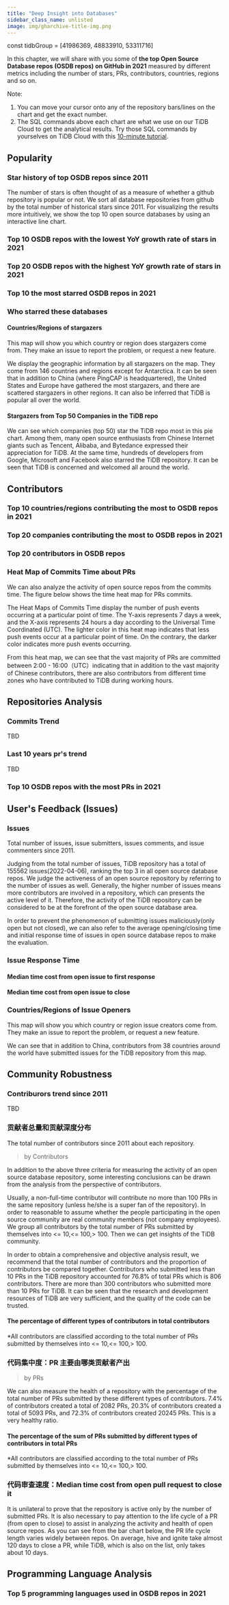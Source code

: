 ```yaml
---
title: "Deep Insight into Databases"
sidebar_class_name: unlisted
image: img/gharchive-title-img.png
---
```


const tidbGroup = [41986369, 48833910, 53311716]


In this chapter, we will share with you some of **the top Open Source Database repos (OSDB repos) on GitHub in 2021** measured by different metrics including the number of stars, PRs, contributors, countries, regions and so on.

Note:
1. You can move your cursor onto any of the repository bars/lines on the chart and get the exact number.
2. The SQL commands above each chart are what we use on our TiDB Cloud to get the analytical results. Try those SQL commands by yourselves on TiDB Cloud with this [10-minute tutorial](/blog/try-it-yourself/).


## Popularity


### Star history of top OSDB repos since 2011

The number of stars is often thought of as a measure of whether a github repository is popular or not. We sort all database repositories from github by the total number of historical stars since 2011. For visualizing the results more intuitively, we show the top 10 open source databases by using an interactive line chart.

<CommonChart
  chart='dynamic-stars'
  category='archive-2021-top10-star-racing'
  formatSql={false}
  repo='db_repos'
/>

### Top 10 OSDB repos with the lowest YoY growth rate of stars in 2021

<CommonChart
  chart='yoychart'
  category='archive-2021-bottom10-by-yoy'
  formatSql={false}
  repo='db_repos'
/>

### Top 20 OSDB repos with the highest YoY growth rate of stars in 2021

<CommonChart
  chart='yoychart'
  category='archive-2021-top20-by-stars-yoy'
  formatSql={false}
  repo='db_repos'
/>

### Top 10 the most starred OSDB repos in 2021

<CommonChart
  chart='barchart'
  category='archive-2021-top10-by-stars'
  n={10}
  formatSql={false}
  categoryIndex='repo_name'
  valueIndex='stars'
  seriesName='Stars'
  repo='db_repos'
/>

### Who starred these databases

#### Countries/Regions of stargazers

This map will show you which country or region does stargazers come from. They make an issue to report the problem, or request a new feature.

We display the geographic information by all stargazers on the map. They come from 146 countries and regions except for Antarctica. It can be seen that in addition to China (where PingCAP is headquartered), the United States and Europe have gathered the most stargazers, and there are scattered stargazers in other regions. It can also be inferred that TiDB is popular all over the world.

<CommonChart
  chart='worldmapchart'
  category='stars-map'
  formatSql={false}
  categoryIndex='country_or_area'
  valueIndex='count'
  seriesName='stargazers'
  effect={false}
  size={56}
  repoId={tidbGroup}
  comparing
/>

#### Stargazers from Top 50 Companies in the TiDB repo

We can see which companies (top 50) star the TiDB repo most in this pie chart. Among them, many open source enthusiasts from Chinese Internet giants such as Tencent, Alibaba, and Bytedance expressed their appreciation for TiDB. At the same time, hundreds of developers from Google, Microsoft and Facebook also starred the TiDB repository. It can be seen that TiDB is concerned and welcomed all around the world.
<GroupSelect />

<CommonChart
  chart='piechart'
  category='stars-top-50-company'
  formatSql={false}
  categoryIndex='company_name'
  valueIndex='stargazers'
  categoryType='owner'
  seriesName='Stargazers'
  repoId={tidbGroup}
  comparing
/>

## Contributors

### Top 10 countries/regions contributing the most to OSDB repos in 2021

<CommonChart
  chart='worldmapchart'
  category='archive-2021-top10-by-regions'
  formatSql={false}
  categoryIndex='country_code'
  valueIndex='users_count'
  seriesName='Contributors'
  repo='db_repos'
/>

### Top 20 companies contributing the most to OSDB repos in 2021

<CommonChart
  chart='barchart'
  category='archive-2021-top20-by-companies'
  formatSql={false}
  categoryIndex='company'
  valueIndex='users_count'
  seriesName='Contributors'
  categoryType={false}
  repo='db_repos'
/>

### Top 20 contributors in OSDB repos

<CommonChart
  chart='barchart'
  category='archive-2021-top20-by-developers'
  formatSql={false}
  categoryIndex='actor_login'
  valueIndex='pr_count'
  categoryType='owner'
  seriesName='PRs'
  repo='db_repos'
/>

### Heat Map of Commits Time about PRs

We can also analyze the activity of open source repos from the commits time. The figure below shows the time heat map for PRs commits.

The Heat Maps of Commits Time display the number of push events occurring at a particular point of time. The Y-axis represents 7 days a week, and the X-axis represents 24 hours a day according to the Universal Time Coordinated (UTC). The lighter color in this heat map indicates that less push events occur at a particular point of time. On the contrary, the darker color indicates more push events occurring.

From this heat map, we can see that the vast majority of PRs are committed between 2:00 - 16:00（UTC）indicating that in addition to the vast majority of Chinese contributors, there are also contributors from different time zones who have contributed to TiDB during working hours.

<CommonChart
  chart='heatmapchart'
  category='commits-time-distribution'
  xIndex='hour'
  yIndex='dayofweek'
  valueIndex='pushes'
  formatSql={false}
  repoId={tidbGroup}
  comparing
/>

## Repositories Analysis

### Commits Trend

TBD

### Last 10 years pr's trend

TBD

### Top 10 OSDB repos with the most PRs in 2021

<CommonChart
  chart='barchart'
  category='archive-2021-top10-by-prs'
  n={20}
  formatSql={false}
  categoryIndex='repo_name'
  valueIndex='num'
  seriesName='PRs'
  repo='db_repos'
/>


## User's Feedback (Issues)

### Issues

Total number of issues, issue submitters, issues comments, and issue commenters since 2011.

Judging from the total number of issues, TiDB repository has a total of 155562 issues(2022-04-06), ranking the top 3 in all open source database repos. We judge the activeness of an open source repository by referring to the number of issues as well. Generally, the higher number of issues means more contributors are involved in a repository, which can presents the active level of it. Therefore, the activity of the TiDB repository can be considered to be at the forefront of the open source database area.

<CommonChart
  chart='barchart'
  category='rt-osdb-ranking-by-issues'
  n={20}
  formatSql={false}
  categoryIndex='repo_group_name'
  valueIndex='num'
  seriesName='Issues'
  categoryType={false}
/>

In order to prevent the phenomenon of submitting issues maliciously(only open but not closed), we can also refer to the average opening/closing time and initial response time of issues in open source database repos to make the evaluation.

### Issue Response Time

#### Median time cost from open issue to first response

<CommonChart
  chart='barchart'
  category='rt-osdb-ranking-by-median-issue-open-to-first-respond'
  n={20}
  formatSql={false}
  categoryIndex='repo_group_name'
  valueIndex='days'
  seriesName='Days'
  categoryType={false}
/>

#### Median time cost from open issue to close

<CommonChart
  chart='barchart'
  category='rt-osdb-ranking-by-median-issue-open-to-close'
  n={20}
  formatSql={false}
  categoryIndex='repo_group_name'
  valueIndex='days'
  seriesName='Days'
  categoryType={false}
/>

### Countries/Regions of Issue Openers

This map will show you which country or region issue creators come from. They make an issue to report the problem, or request a new feature.

We can see that in addition to China, contributors from 38 countries around the world have submitted issues for the TiDB repository from this map.

<CommonChart
  chart='worldmapchart'
  category='issue-creators-map'
  formatSql={false}
  categoryIndex='country_or_area'
  valueIndex='count'
  seriesName='Issue openers'
  effect={false}
  size={56}
  repoId={tidbGroup}
  comparing
/>

## Community Robustness

### Contriburors trend since 2011

TBD

### 贡献者总量和贡献深度分布

The total number of contributors since 2011 about each repository.

> by Contributors

In addition to the above three criteria for measuring the activity of an open source database repository, some interesting conclusions can be drawn from the analysis from the perspective of contributors.

Usually, a non-full-time contributor will contribute no more than 100 PRs in the same repository (unless he/she is a super fan of the repository). In order to reasonable to assume whether the people participating in the open source community are real community members (not company employees). We group all contributors by the total number of PRs submitted by themselves into <= 10,<= 100,> 100. Then we can get insights of the TiDB community.

In order to obtain a comprehensive and objective analysis result, we recommend that the total number of contributors and the proportion of contributors be compared together. Contributors who submitted less than 10 PRs in the TiDB repository accounted for 76.8% of total PRs which is 806 contributors. There are more than 300 contributors who submitted more than 10 PRs for TiDB. It can be seen that the research and development resources of TiDB are very sufficient, and the quality of the code can be trusted.

#### The percentage of different types of contributors in total contributors
*All contributors are classified according to the total number of PRs submitted by themselves into <= 10,<= 100,> 100.

<ContributorsCharts type='contributors'/>


### 代码集中度：PR 主要由哪类贡献者产出

> by PRs

We can also measure the health of a repository with the percentage of the total number of PRs submitted by these different types of contributors.
7.4% of contributors created a total of 2082 PRs, 20.3% of contributors created a total of 5093 PRs, and 72.3% of contributors created 20245 PRs. This is a very healthy ratio.

#### The percentage of the sum of PRs submitted by different types of contributors in total PRs
*All contributors are classified according to the total number of PRs submitted by themselves into <= 10,<= 100,> 100.

<ContributorsCharts type='prs'/>

### 代码审查速度：Median time cost from open pull request to close it

It is unilateral to prove that the repository is active only by the number of submitted PRs. It is also necessary to pay attention to the life cycle of a PR (from open to close) to assist in analyzing the activity and health of open source repos. As you can see from the bar chart below, the PR life cycle length varies widely between repos. On average, hive and ignite take almost 120 days to close a PR, while TiDB, which is also on the list, only takes about 10 days.

<CommonChart
  chart='barchart'
  category='rt-osdb-ranking-by-median-pr-open-to-merge'
  n={20}
  formatSql={false}
  categoryIndex='repo_group_name'
  valueIndex='days'
  seriesName='Days'
  categoryType={false}
/>

## Programming Language Analysis

### Top 5 programming languages used in OSDB repos in 2021

<CommonChart
  chart='barchart'
  category='archive-2021-top5-by-languages'
  formatSql={false}
  categoryIndex='language'
  valueIndex='COUNT(*)'
  categoryType='lang'
  seriesName='PRs'
  repo='db_repos'
/>
